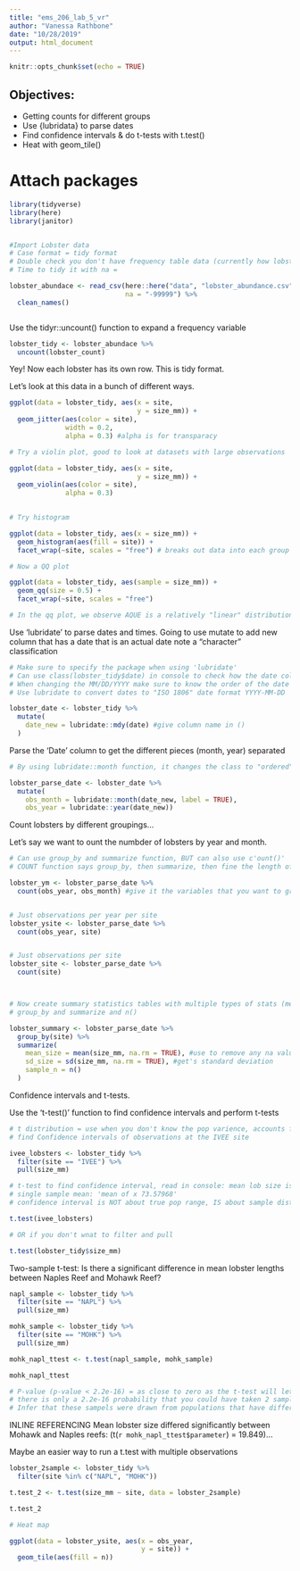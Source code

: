```yaml
---
title: "ems_206_lab_5_vr"
author: "Vanessa Rathbone"
date: "10/28/2019"
output: html_document
---
```


```r
knitr::opts_chunk$set(echo = TRUE)
```

## Objectives:

- Getting counts for different groups
- Use {lubridata} to parse dates
- Find confidence intervals & do t-tests with t.test()
- Heat with geom_tile()

# Attach packages

```r

library(tidyverse)
library(here)
library(janitor)



```
```r

#Import Lobster data
# Case format = tidy format 
# Double check you don't have frequency table data (currently how lobster_count data is in))
# Time to tidy it with na = 

lobster_abundace <- read_csv(here::here("data", "lobster_abundance.csv"), 
                             na = "-99999") %>% 
  clean_names()



```

Use the tidyr::uncount() function to expand a frequency variable

```r

lobster_tidy <- lobster_abundace %>% 
  uncount(lobster_count)

```

Yey! Now each lobster has its own row. This is tidy format.

Let's look at this data in a bunch of different ways.

```r

ggplot(data = lobster_tidy, aes(x = site, 
                                y = size_mm)) +
  geom_jitter(aes(color = site),
              width = 0.2, 
              alpha = 0.3) #alpha is for transparacy

# Try a violin plot, good to look at datasets with large observations 

ggplot(data = lobster_tidy, aes(x = site, 
                                y = size_mm)) +
  geom_violin(aes(color = site),
              alpha = 0.3) 
  

# Try histogram 

ggplot(data = lobster_tidy, aes(x = size_mm)) +
  geom_histogram(aes(fill = site)) +
  facet_wrap(~site, scales = "free") # breaks out data into each group by argument, here it's by site

# Now a QQ plot

ggplot(data = lobster_tidy, aes(sample = size_mm)) +
  geom_qq(size = 0.5) +
  facet_wrap(~site, scales = "free")

# In the qq plot, we observe AQUE is a relatively "linear" distribution. CARP and IVEE has a number of observations that are larger than expected for a totally normal sample distribution. MOHK and NAPL is relatively normally distributed too. Overall size_mm data is realtively normally distributed.  

```

Use 'lubridate' to parse dates and times. 
Going to use mutate to add new column that has a date that is an actual date note a "character" classification
```r

# Make sure to specify the package when using 'lubridate'
# Can use class(lobster_tidy$date) in console to check how the date column is classified
# When changing the MM/DD/YYYY make sure to know the order of the date column, ours is in MDY
# Use lubridate to convert dates to "ISO 1806" date format YYYY-MM-DD

lobster_date <- lobster_tidy %>% 
  mutate(
    date_new = lubridate::mdy(date) #give column name in ()
  )

```

Parse the 'Date' column to get the different pieces (month, year) separated
```r

# By using lubridate::month function, it changes the class to "ordered" and "factor" so that all of the months are in order and known as a month factor instead of month as a charater (like if you use abb.numeric function)

lobster_parse_date <- lobster_date %>% 
  mutate(
    obs_month = lubridate::month(date_new, label = TRUE),
    obs_year = lubridate::year(date_new))
```

Count lobsters by different groupings...

Let's say we want to ount the numbder of lobsters by year and month.
```r

# Can use group_by and summarize function, BUT can also use c'ount()'
# COUNT function says group_by, then summarize, then fine the length of something, and can also ungroup data (great for catagorical tidy data)

lobster_ym <- lobster_parse_date %>% 
  count(obs_year, obs_month) #give it the variables that you want to group by, month and year here


# Just observations per year per site
lobster_ysite <- lobster_parse_date %>% 
  count(obs_year, site)


# Just observations per site
lobster_site <- lobster_parse_date %>% 
  count(site)



# Now create summary statistics tables with multiple types of stats (mean, standard deviation, sample distribution)
# group_by and summarize and n()

lobster_summary <- lobster_parse_date %>% 
  group_by(site) %>% 
  summarize(
    mean_size = mean(size_mm, na.rm = TRUE), #use to remove any na values
    sd_size = sd(size_mm, na.rm = TRUE), #get's standard deviation
    sample_n = n()
  )


```


Confidence intervals and t-tests.

Use the 't-test()' function to find confidence intervals and perform t-tests
```r

# t distribution = use when you don't know the pop varience, accounts for uncertainty when dealing with smaller sample sizes (usually 30 or less)
# find Confidence intervals of observations at the IVEE site

ivee_lobsters <- lobster_tidy %>% 
  filter(site == "IVEE") %>% 
  pull(size_mm)

# t-test to find confidence interval, read in console: mean lob size is significantly less than zero (p-value < 2.2e-16). Also shows only one sample is observed, number of lobsters
# single sample mean: 'mean of x 73.57968'  
# confidence interval is NOT about true pop range, IS about sample distribution means instead

t.test(ivee_lobsters) 

# OR if you don't wnat to filter and pull 

t.test(lobster_tidy$size_mm)

```

Two-sample t-test: 
Is there a significant difference in mean lobster lengths between Naples Reef and Mohawk Reef? 

```r

napl_sample <- lobster_tidy %>% 
  filter(site == "NAPL") %>% 
  pull(size_mm)

mohk_sample <- lobster_tidy %>% 
  filter(site == "MOHK") %>% 
  pull(size_mm)

mohk_napl_ttest <- t.test(napl_sample, mohk_sample)

mohk_napl_ttest

# P-value (p-value < 2.2e-16) = as close to zero as the t-test will let you get
# there is only a 2.2e-16 probability that you could have taken 2 samples from populations and reached these 2 different 
# Infer that these sampels were drawn from populations that have different overall means, rather than the chance that we drew them from populations with similar means and by 2.2e-16 probability they were this different. (78.18454  66.86833)


```

INLINE REFERENCING 
Mean lobster size differed significantly between Mohawk and Naples reefs:
(t(`r mohk_napl_ttest$parameter`) = 19.849)...

Maybe an easier way to run a t.test with multiple observations
```r

lobster_2sample <- lobster_tidy %>% 
  filter(site %in% c("NAPL", "MOHK"))

t.test_2 <- t.test(size_mm ~ site, data = lobster_2sample)

t.test_2
```

```r

# Heat map

ggplot(data = lobster_ysite, aes(x = obs_year, 
                                 y = site)) +
  geom_tile(aes(fill = n))

```

